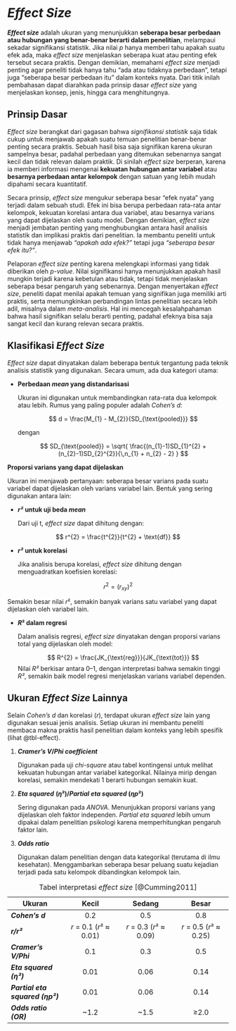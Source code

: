 # *Effect Size* {#sec-effect}

***Effect size*** adalah ukuran yang menunjukkan **seberapa besar perbedaan atau hubungan yang benar-benar berarti dalam penelitian**, melampaui sekadar signifikansi statistik. Jika nilai *p* hanya memberi tahu apakah suatu efek ada, maka *effect size* menjelaskan seberapa kuat atau penting efek tersebut secara praktis. Dengan demikian, memahami *effect size* menjadi penting agar peneliti tidak hanya tahu “ada atau tidaknya perbedaan”, tetapi juga “seberapa besar perbedaan itu” dalam konteks nyata. Dari titik inilah pembahasan dapat diarahkan pada prinsip dasar *effect size* yang menjelaskan konsep, jenis, hingga cara menghitungnya.

## Prinsip Dasar

*Effect size* berangkat dari gagasan bahwa *signifikansi statistik* saja tidak cukup untuk menjawab apakah suatu temuan penelitian benar-benar penting secara praktis. Sebuah hasil bisa saja signifikan karena ukuran sampelnya besar, padahal perbedaan yang ditemukan sebenarnya sangat kecil dan tidak relevan dalam praktik. Di sinilah *effect size* berperan, karena ia memberi informasi mengenai **kekuatan hubungan antar variabel** atau **besarnya perbedaan antar kelompok** dengan satuan yang lebih mudah dipahami secara kuantitatif.

Secara prinsip, *effect size* mengukur seberapa besar “efek nyata” yang terjadi dalam sebuah studi. Efek ini bisa berupa perbedaan rata-rata antar kelompok, kekuatan korelasi antara dua variabel, atau besarnya varians yang dapat dijelaskan oleh suatu model. Dengan demikian, *effect size* menjadi jembatan penting yang menghubungkan antara hasil analisis statistik dan implikasi praktis dari penelitian. Ia membantu peneliti untuk tidak hanya menjawab *“apakah ada efek?”* tetapi juga *“seberapa besar efek itu?”*.

Pelaporan *effect size* penting karena melengkapi informasi yang tidak diberikan oleh *p-value*. Nilai signifikansi hanya menunjukkan apakah hasil mungkin terjadi karena kebetulan atau tidak, tetapi tidak menjelaskan seberapa besar pengaruh yang sebenarnya. Dengan menyertakan *effect size*, peneliti dapat menilai apakah temuan yang signifikan juga memiliki arti praktis, serta memungkinkan perbandingan lintas penelitian secara lebih adil, misalnya dalam *meta-analisis*. Hal ini mencegah kesalahpahaman bahwa hasil signifikan selalu berarti penting, padahal efeknya bisa saja sangat kecil dan kurang relevan secara praktis.

## Klasifikasi *Effect Size*

*Effect size* dapat dinyatakan dalam beberapa bentuk tergantung pada teknik analisis statistik yang digunakan. Secara umum, ada dua kategori utama:

-   **Perbedaan *mean* yang distandarisasi**

    Ukuran ini digunakan untuk membandingkan rata-rata dua kelompok atau lebih. Rumus yang paling populer adalah *Cohen’s d*:

    $$
    d = \frac{M_{1} - M_{2}}{SD_{\text{pooled}}}
    $$

    dengan

    $$
    SD_{\text{pooled}} = 
    \sqrt{ \frac{(n_{1}-1)SD_{1}^{2} + (n_{2}-1)SD_{2}^{2}}{\,n_{1} + n_{2} - 2} }
    $$

**Proporsi varians yang dapat dijelaskan**

Ukuran ini menjawab pertanyaan: seberapa besar varians pada suatu variabel dapat dijelaskan oleh varians variabel lain. Bentuk yang sering digunakan antara lain:

-   ***r²*** **untuk uji beda *mean***

    Dari uji t, *effect size* dapat dihitung dengan:

$$
r^{2} = \frac{t^{2}}{t^{2} + \text{df}}
$$

-   ***r²*** **untuk korelasi**

    Jika analisis berupa korelasi, *effect size* dihitung dengan menguadratkan koefisien korelasi:

$$
r^{2} = \left(r_{xy}\right)^{2}
$$

Semakin besar nilai *r*², semakin banyak varians satu variabel yang dapat dijelaskan oleh variabel lain.

-   ***R*****² dalam regresi**

    Dalam analisis regresi, *effect size* dinyatakan dengan proporsi varians total yang dijelaskan oleh model:

    $$
    R^{2} = \frac{JK_{\text{reg}}}{JK_{\text{tot}}}
    $$Nilai *R²* berkisar antara 0–1, dengan interpretasi bahwa semakin tinggi *R²*, semakin baik model regresi menjelaskan varians variabel dependen.

## Ukuran *Effect Size* Lainnya

Selain *Cohen’s* *d* dan korelasi (*r*), terdapat ukuran *effect size* lain yang digunakan sesuai jenis analisis. Setiap ukuran ini membantu peneliti membaca makna praktis hasil penelitian dalam konteks yang lebih spesifik (lihat @tbl-effect).

1.  ***Cramer’s V*****/*Phi coefficient***

    Digunakan pada uji *chi-square* atau tabel kontingensi untuk melihat kekuatan hubungan antar variabel kategorikal. Nilainya mirip dengan korelasi, semakin mendekati 1 berarti hubungan semakin kuat.

2.  ***Eta squared*** **(*η*²)/*Partial eta squared* (*ηp*²)**

    Sering digunakan pada *ANOVA*. Menunjukkan proporsi varians yang dijelaskan oleh faktor independen. *Partial eta squared* lebih umum dipakai dalam penelitian psikologi karena memperhitungkan pengaruh faktor lain.

3.  ***Odds ratio***

    Digunakan dalam penelitian dengan data kategorikal (terutama di ilmu kesehatan). Menggambarkan seberapa besar peluang suatu kejadian terjadi pada satu kelompok dibandingkan kelompok lain.

::: {tbl-effect}
| Ukuran | Kecil | Sedang | Besar |
|------------------|:----------------:|:----------------:|:----------------:|
| ***Cohen’s d*** | 0.2 | 0.5 | 0.8 |
| ***r/r²*** | *r* = 0.1 (*r*² ≈ 0.01) | *r* = 0.3 (*r*² ≈ 0.09) | *r* = 0.5 (*r*² ≈ 0.25) |
| ***Cramer’s V/Phi*** | 0.1 | 0.3 | 0.5 |
| ***Eta squared (η²)*** | 0.01 | 0.06 | 0.14 |
| ***Partial eta squared (ηp²)*** | 0.01 | 0.06 | 0.14 |
| ***Odds ratio (OR)*** | \~1.2 | \~1.5 | ≥2.0 |

: Tabel interpretasi *effect size* [@Cumming2011]
:::
